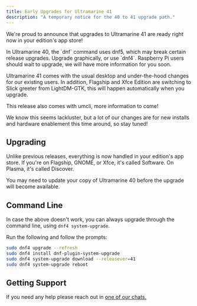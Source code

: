 ```yaml
---
title: Early Upgrades for Ultramarine 41
description: "A temporary notice for the 40 to 41 upgrade path."
---
```



We're proud to announce that upgrades to Ultramarine 41 are ready right now in your edition's app store!

<Alert type="danger">
  In Ultramarine 40, the `dnf` command uses dnf5, which may break certain
  release upgrades. Upgrade graphically, or use `dnf4`.
</Alert>

<Alert type="info">
  Raspberry Pi users should wait to upgrade, we will have more information for
  you soon.
</Alert>

Ultramarine 41 comes with the usual desktop and under-the-hood changes for our existing users. In addition, Flagship and Xfce Edition are switching to Slick greeter from LightDM-GTK, this will happen automatically when you upgrade.

This release also comes with umcli, more information to come!

We know this seems lackluster, but a lot of our changes are for new installs and hardware enablement this time around, so stay tuned!

## Upgrading

Unlike previous releases, everything is now handled in your edition's app store. If you're on Flagship, GNOME, or Xfce, it's called Software. On Plasma, it's called Discover.

You may need to update your copy of Ultramarine 40 before the upgrade will become available.

## Command Line

In case the above doesn't work, you can always upgrade through the command line, using `dnf4 system-upgrade`.

Run the following and follow the prompts:

```sh
sudo dnf4 upgrade --refresh
sudo dnf4 install dnf-plugin-system-upgrade
sudo dnf4 system-upgrade download --releasever=41
sudo dnf4 system-upgrade reboot
```

## Getting Support

If you need any help please reach out in [one of our chats.](/en/community/community/)
